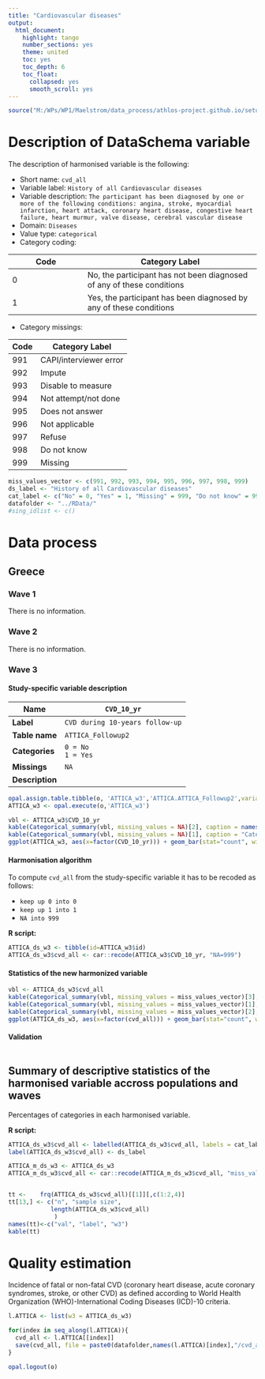 ```yaml
---
title: "Cardiovascular diseases"
output:
  html_document:
    highlight: tango
    number_sections: yes
    theme: united
    toc: yes
    toc_depth: 6
    toc_float:
      collapsed: yes
      smooth_scroll: yes
---
```


<!-- ########################################################## --> 
<!-- # Installation, loading packages -->
```r
source("M:/WPs/WP1/Maelstrom/data_process/athlos-project.github.io/setup_iago.r")
```
<!-- ########################################################## --> 




# Description of DataSchema variable

The description of harmonised variable is the following:

* Short name: `cvd_all`
* Variable label: `History of all Cardiovascular diseases`
* Variable description: `The participant has been diagnosed by one or more of the following conditions: angina, stroke, myocardial infarction, heart attack, coronary heart disease, congestive heart failure, heart murmur, valve disease, cerebral vascular disease`
* Domain: `Diseases`
* Value type: `categorical`
* Category coding:

**Code** | **Category Label**
-------- | ------------------
0        | No, the participant has not been diagnosed of any of these conditions
1        | Yes, the participant has been diagnosed by any of these conditions

* Category missings: 

**Code** | **Category Label**
----| ------------------
991 | CAPI/interviewer error
992 | Impute
993 | Disable to measure
994 | Not attempt/not done
995 | Does not answer
996 | Not applicable
997 | Refuse
998 | Do not know
999 | Missing



<!-- ########################################################## --> 
<!-- # Global variables -->
```r
miss_values_vector <- c(991, 992, 993, 994, 995, 996, 997, 998, 999)
ds_label <- "History of all Cardiovascular diseases"
cat_label <- c("No" = 0, "Yes" = 1, "Missing" = 999, "Do not know" = 998, "Refuse" = 997, "Not applicable" = 996, "Does not answer" = 995, "Not attempt not done" = 994, "Disable to measure" = 993, "Impute" = 992, "CAPI interviewer error" = 991)
datafolder <- "../RData/"
#sing_idlist <- c()
```
<!-- ########################################################## --> 



# Data process




## Greece


### Wave 1


There is no information.


### Wave 2

There is no information.



### Wave 3

#### Study-specific variable description

| **Name** | `CVD_10_yr`|
|-|-|
| **Label** | `CVD during 10-years follow-up`|
| **Table name**  | `ATTICA_Followup2`|
| **Categories** |  `0 = No`<br/>`1 = Yes` |
| **Missings** | `NA` |
| **Description** |  |

```r

opal.assign.table.tibble(o, 'ATTICA_w3','ATTICA.ATTICA_Followup2',variables=list('CVD_10_yr'), missings = T)
ATTICA_w3 <- opal.execute(o,'ATTICA_w3')

```

```r

vbl <- ATTICA_w3$CVD_10_yr
kable(Categorical_summary(vbl, missing_values = NA)[2], caption = names(ATTICA_w3)[2])
kable(Categorical_summary(vbl, missing_values = NA)[1], caption = "Category")
ggplot(ATTICA_w3, aes(x=factor(CVD_10_yr))) + geom_bar(stat="count", width=0.4, fill="steelblue") + xlab(label(vbl)) + ylab("Frequency")

```


#### Harmonisation algorithm

To compute `cvd_all` from the study-specific variable it has to be recoded as follows:

* `keep up 0 into 0`
* `keep up 1 into 1`
* `NA into 999`


**R script:**

```r

ATTICA_ds_w3 <- tibble(id=ATTICA_w3$id)
ATTICA_ds_w3$cvd_all <- car::recode(ATTICA_w3$CVD_10_yr, "NA=999")

```


#### Statistics of the new harmonized variable

```r

vbl <- ATTICA_ds_w3$cvd_all
kable(Categorical_summary(vbl, missing_values = miss_values_vector)[3], caption = ds_label)
kable(Categorical_summary(vbl, missing_values = miss_values_vector)[1], caption = "Category")
kable(Categorical_summary(vbl, missing_values = miss_values_vector)[2], caption = "Type of missing")
ggplot(ATTICA_ds_w3, aes(x=factor(cvd_all))) + geom_bar(stat="count", width=0.4, fill="steelblue") + xlab(ds_label) + ylab("Frequency")

```


#### Validation

```r

```




## Summary of descriptive statistics of the harmonised variable accross populations and waves


Percentages of categories in each harmonised variable.

**R script:**

```r
ATTICA_ds_w3$cvd_all <- labelled(ATTICA_ds_w3$cvd_all, labels = cat_label)
label(ATTICA_ds_w3$cvd_all) <- ds_label

ATTICA_m_ds_w3 <- ATTICA_ds_w3
ATTICA_m_ds_w3$cvd_all <- car::recode(ATTICA_m_ds_w3$cvd_all, "miss_values_vector=NA")


tt <-    frq(ATTICA_ds_w3$cvd_all)[[1]][,c(1:2,4)]
tt[13,] <- c("n", "sample size", 
            length(ATTICA_ds_w3$cvd_all)
             )
names(tt)<-c("val", "label", "w3")
kable(tt)

```



# Quality estimation

Incidence of fatal or non-fatal CVD (coronary heart disease, acute coronary syndromes, stroke, or other CVD) as defined according to World Health Organization (WHO)-International Coding Diseases (ICD)-10 criteria.

<!-- ########################################################## --> 
<!-- # Save -->
```r

l.ATTICA <- list(w3 = ATTICA_ds_w3)

for(index in seq_along(l.ATTICA)){
  cvd_all <- l.ATTICA[[index]]
  save(cvd_all, file = paste0(datafolder,names(l.ATTICA)[index],"/cvd_all.RData"))
}

```
<!-- ########################################################## --> 






<!-- ########################################################## -->
<!--- # Close OPAL R Session -->
```r
opal.logout(o)
```





